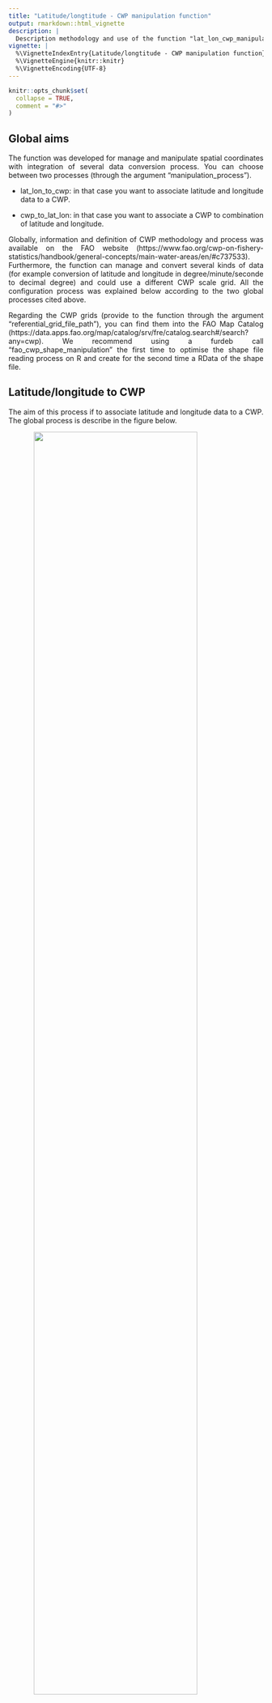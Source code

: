 ```yaml
---
title: "Latitude/longtitude - CWP manipulation function"
output: rmarkdown::html_vignette
description: |
  Description methodology and use of the function "lat_lon_cwp_manipulation".
vignette: |
  %\VignetteIndexEntry{Latitude/longtitude - CWP manipulation function}
  %\VignetteEngine{knitr::knitr}
  %\VignetteEncoding{UTF-8}
---
```


```r
knitr::opts_chunk$set(
  collapse = TRUE,
  comment = "#>"
)
```

<div style="text-align: justify">

## Global aims

The function was developed for manage and manipulate spatial coordinates with integration of several data conversion process. You can choose between two processes (through the argument "manipulation_process").

* lat_lon_to_cwp: in that case you want to associate latitude and longitude data to a CWP.

* cwp_to_lat_lon: in that case you want to associate a CWP to combination of latitude and longitude. 

Globally, information and definition of CWP methodology and process was available on the FAO website (https://www.fao.org/cwp-on-fishery-statistics/handbook/general-concepts/main-water-areas/en/#c737533). Furthermore, the function can manage and convert several kinds of data (for example conversion of latitude and longitude in degree/minute/seconde to decimal degree) and could use a different CWP scale grid. All the configuration process was explained below according to the two global processes cited above.

Regarding the CWP grids (provide to the function through the argument "referential_grid_file_path"), you can find them into the FAO Map Catalog (https://data.apps.fao.org/map/catalog/srv/fre/catalog.search#/search?any=cwp). We recommend using a furdeb call "fao_cwp_shape_manipulation" the first time to optimise the shape file reading process on R and create for the second time a RData of the shape file.

## Latitude/longitude to CWP

The aim of this process if to associate latitude and longitude data to a CWP. The global process is describe in the figure below.

<img style="display: block; margin-left: auto; margin-right: auto; width: 80%;" src='lat_lon_cwp_manipulation_process1.png'/>

Some time, it happen that several CWP were associated to a single coordinate, for example when the position is located on the square grid line. When it appear, the function select the "best" CWP according to the following rules:

- if the squares are located in the same quadrant, the "best" CWP is the one closer to the position of latitude 0 and longitude 0. For the case of 4 squares concerned (the position associated is located on the square grid lines regarding latitude and longitude orientation) it's easy to understand the selection. In the case of only 2 squares concerned (the position associated is located on the horizontal or vertical-square grid lines), the "best" CWP is the one closer to the Greenwich meridian or the equator. 

- if the squares are located in several quadrant, the square associated with the first quadrant is the top priority, following by the second or the fourth.

## CWP to latitude/longitude

The aim of this process if to associate latitude and longitude data from a CWP. Just like before, the global process is describe in the figure below.

<img style="display: block; margin-left: auto; margin-right: auto; width: 80%;" src='lat_lon_cwp_manipulation_process2.png'/>
        
</div>
